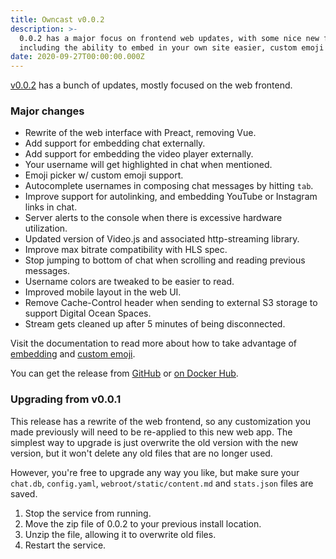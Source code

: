 ```yaml
---
title: Owncast v0.0.2
description: >-
  0.0.2 has a major focus on frontend web updates, with some nice new features
  including the ability to embed in your own site easier, custom emoji and more.
date: 2020-09-27T00:00:00.000Z
---
```


[v0.0.2](https://github.com/owncast/owncast/milestone/2?closed=1) has a bunch of updates, mostly focused on the web frontend.

### Major changes

* Rewrite of the web interface with Preact, removing Vue. 
* Add support for embedding chat externally. 
* Add support for embedding the video player externally. 
* Your username will get highlighted in chat when mentioned. 
* Emoji picker w/ custom emoji support. 
* Autocomplete usernames in composing chat messages by hitting `tab`. 
* Improve support for autolinking, and embedding YouTube or Instagram links in chat. 
* Server alerts to the console when there is excessive hardware utilization. 
* Updated version of Video.js and associated http-streaming library. 
* Improve max bitrate compatibility with HLS spec. 
* Stop jumping to bottom of chat when scrolling and reading previous messages. 
* Username colors are tweaked to be easier to read. 
* Improved mobile layout in the web UI. 
* Remove Cache-Control header when sending to external S3 storage to support Digital Ocean Spaces. 
* Stream gets cleaned up after 5 minutes of being disconnected. 

Visit the documentation to read more about how to take advantage of [embedding](/docs/embed/) and [custom emoji](/docs/website/#custom-emoji).

You can get the release from [GitHub](https://github.com/owncast/owncast/releases/tag/v0.0.2) or [on Docker Hub](https://hub.docker.com/layers/gabekangas/owncast/0.0.2/images/sha256-624bc2ff331d7d596018739315f25245379451bfa6022c5dee0e44ccb57d7f99).

### Upgrading from v0.0.1

This release has a rewrite of the web frontend, so any customization you made previously will need to be re-applied to this new web app. The simplest way to upgrade is just overwrite the old version with the new version, but it won't delete any old files that are no longer used.

However, you're free to upgrade any way you like, but make sure your `chat.db`, `config.yaml`, `webroot/static/content.md` and `stats.json` files are saved.

1. Stop the service from running.
1. Move the zip file of 0.0.2 to your previous install location.
1. Unzip the file, allowing it to overwrite old files.
1. Restart the service.
